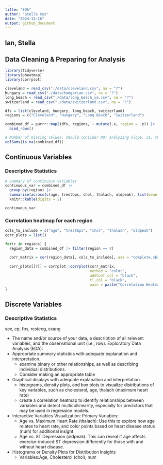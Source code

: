 ```yaml
---
title: "EDA"
author: "Stella Koo"
date: "2024-11-16"
output: github_document
---
```


## Ian, Stella

## Data Cleaning & Preparing for Analysis
```r
library(tidyverse)
library(pheatmap)
library(corrplot)

cleveland = read_csv("./data/cleveland.csv", na = "?")
hungary = read_csv("./data/hungarian.csv", na = "?")
long_beach = read_csv("./data/long_beach_va.csv", na = "?")
switzerland = read_csv("./data/switzerland.csv", na = "?")
```

```r
dfs = list(cleveland, hungary, long_beach, switzerland)
regions = c("Cleveland", "Hungary", "Long Beach", "Switzerland")

combined_df = purrr::map2(dfs, regions, ~ mutate(.x, region = .y)) |>
  bind_rows()
```

```r
# Number of missing values: should consider NOT analyzing slope, ca, thal
colSums(is.na(combined_df))
```

## Continuous Variables
### Descriptive Statistics
```r
# Summary of continuous variables 
continuous_var = combined_df |>
  group_by(region) |>
  summarise(across(c(age, trestbps, chol, thalach, oldpeak), list(mean = mean, sd = sd, median = median), na.rm = TRUE)) |>
  knitr::kable(digits = 2)

continuous_var
```

### Correlation heatmap for each region
```r
cols_to_include = c("age", "trestbps", "chol", "thalach", "oldpeak")
corr_plots = list()

for(r in regions) {
  region_data = combined_df |> filter(region == r)
  
  corr_matrix = cor(region_data[, cols_to_include], use = "complete.obs")
  
  corr_plots[[r]] = corrplot::corrplot(corr_matrix, 
                                       method = "color", 
                                       addCoef.col = "black", 
                                       tl.col = "black", 
                                       main = paste("Correlation Heatmap for", r))
}

```

## Discrete Variables
### Descriptive Statistics
sex, cp, fbs, restecg, exang

* The name and/or source of your data, a description of all relevant variables, and the observational unit (i.e., row). 
Exploratory Data Analysis (EDA):
* Appropriate summary statistics with adequate explanation and interpretation.  	
    * examine binary or other relationships, as well as describing individual distributions.
    * Consider making an appropriate table 
* Graphical displays with adequate explanation and interpretation. 
    * histograms, density plots, and box plots   to visualize distributions of key variables, such as cholesterol, age, thalach (maximum heart rate)
    * create a correlation heatmap to identify relationships between variables and detect multicollinearity, especially for predictors that may be used in regression models.
* Interactive Variables Visualization: Primary Variables:
    * Age vs. Maximum Heart Rate (thalach): Use this to explore how age relates to heart rate, and color points based on heart disease status (num) for additional insight.
    * Age vs. ST Depression (oldpeak): This can reveal if age affects exercise-induced ST depression differently for those with and without heart disease.
* Histograms or Density Plots for Distribution Insights
    * Variables:Age, Cholesterol (chol), num
